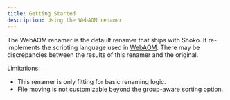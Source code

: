 ```yaml
---
title: Getting Started
description: Using the WebAOM renamer
---
```


The WebAOM renamer is the default renamer that ships with Shoko. It re-implements the scripting language used in
[WebAOM](https://wiki.anidb.net/WebAOM). There may be discrepancies between the results of this renamer and
the original.

Limitations:
* This renamer is only fitting for basic renaming logic.
* File moving is not customizable beyond the group-aware sorting option.
